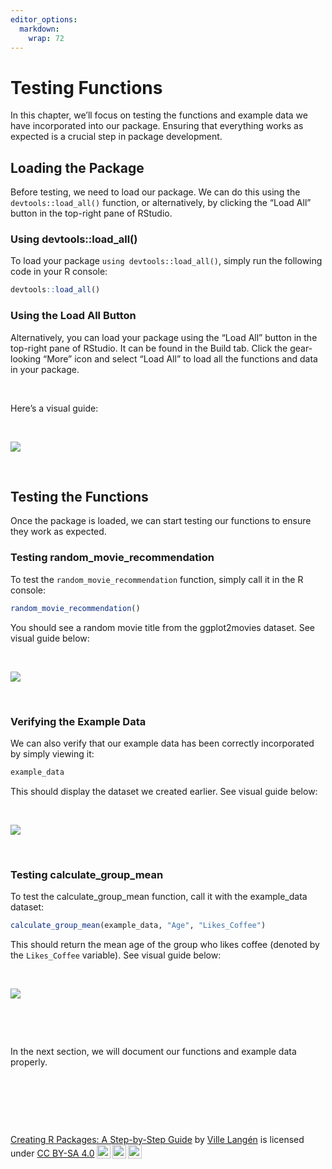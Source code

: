 ```yaml
---
editor_options: 
  markdown: 
    wrap: 72
---
```


# Testing Functions

In this chapter, we'll focus on testing the functions and example data
we have incorporated into our package. Ensuring that everything works as
expected is a crucial step in package development.

## Loading the Package

Before testing, we need to load our package. We can do this using the
`devtools::load_all()` function, or alternatively, by clicking the "Load
All" button in the top-right pane of RStudio.

### Using devtools::load_all()

To load your package `using devtools::load_all()`, simply run the
following code in your R console:

``` r
devtools::load_all()
```

### Using the Load All Button

Alternatively, you can load your package using the "Load All" button in
the top-right pane of RStudio. It can be found in the Build tab. Click
the gear-looking "More" icon and select "Load All" to load all the
functions and data in your package.

\

Here’s a visual guide:

\

![](images/load_all-01.gif)

\

## Testing the Functions

Once the package is loaded, we can start testing our functions to ensure
they work as expected.

### Testing random_movie_recommendation

To test the `random_movie_recommendation` function, simply call it in
the R console:

``` r
random_movie_recommendation()
```

You should see a random movie title from the ggplot2movies dataset. See
visual guide below:

\

![](images/terminal_velocity-01.gif)

\

### Verifying the Example Data

We can also verify that our example data has been correctly incorporated
by simply viewing it:

``` r
example_data
```

This should display the dataset we created earlier. See visual guide
below:

\

![](images/example_data-01.gif)

\

### Testing calculate_group_mean

To test the calculate_group_mean function, call it with the example_data
dataset:

``` r
calculate_group_mean(example_data, "Age", "Likes_Coffee")
```

This should return the mean age of the group who likes coffee (denoted
by the `Likes_Coffee` variable). See visual guide below:

\

![](images/calculate_group_mean-01.gif)

\

\

In the next section, we will document our functions and example data
properly.

\

\

\

<p xmlns:cc="http://creativecommons.org/ns#" xmlns:dct="http://purl.org/dc/terms/">

<a property="dct:title" rel="cc:attributionURL" href="https://creating-r-packages.netlify.app">Creating
R Packages: A Step-by-Step Guide</a> by
<a rel="cc:attributionURL dct:creator" property="cc:attributionName" href="https://www.linkedin.com/in/ville-langen/">Ville
Langén</a> is licensed under
<a href="https://creativecommons.org/licenses/by-sa/4.0/?ref=chooser-v1" target="_blank" rel="license noopener noreferrer" style="display:inline-block;">CC
BY-SA
4.0<img src="https://mirrors.creativecommons.org/presskit/icons/cc.svg?ref=chooser-v1" style="height:22px!important;margin-left:3px;vertical-align:text-bottom;"/><img src="https://mirrors.creativecommons.org/presskit/icons/by.svg?ref=chooser-v1" style="height:22px!important;margin-left:3px;vertical-align:text-bottom;"/><img src="https://mirrors.creativecommons.org/presskit/icons/sa.svg?ref=chooser-v1" style="height:22px!important;margin-left:3px;vertical-align:text-bottom;"/></a>

</p>
